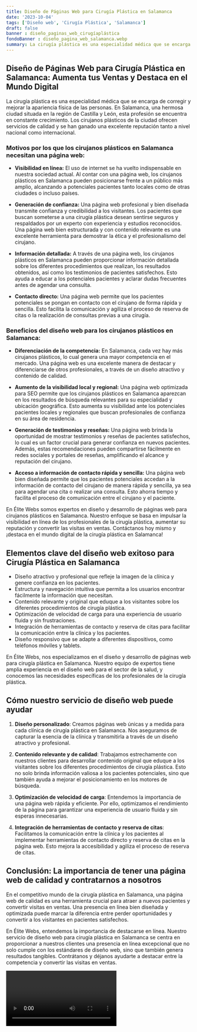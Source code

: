 ```yaml
---
title: Diseño de Páginas Web para Cirugía Plástica en Salamanca
date: '2023-10-04'
tags: ['Diseño web', 'Cirugía Plástica', 'Salamanca']
draft: false
banner : diseño_paginas_web_cirugíaplástica
fondoBanner : diseño_pagina_web_salamanca.webp
summary: La cirugía plástica es una especialidad médica que se encarga de corregir y mejorar la apariencia física de las personas. En Salamanca, una hermosa ciudad situada en la región de Castilla y León, esta profesión se encuentra en constante crecimiento. Los cirujanos plásticos de la ciudad ofrecen servicios de calidad y se han ganado una excelente reputación tanto a nivel nacional como internacional.
---
```


## **Diseño de Páginas Web para Cirugía Plástica en Salamanca: Aumenta tus Ventas y Destaca en el Mundo Digital**

La cirugía plástica es una especialidad médica que se encarga de corregir y mejorar la apariencia física de las personas. En Salamanca, una hermosa ciudad situada en la región de Castilla y León, esta profesión se encuentra en constante crecimiento. Los cirujanos plásticos de la ciudad ofrecen servicios de calidad y se han ganado una excelente reputación tanto a nivel nacional como internacional.

### **Motivos por los que los cirujanos plásticos en Salamanca necesitan una página web:**

- **Visibilidad en línea:** El uso de internet se ha vuelto indispensable en nuestra sociedad actual. Al contar con una página web, los cirujanos plásticos en Salamanca pueden posicionarse frente a un público más amplio, alcanzando a potenciales pacientes tanto locales como de otras ciudades o incluso países.

- **Generación de confianza:** Una página web profesional y bien diseñada transmite confianza y credibilidad a los visitantes. Los pacientes que buscan someterse a una cirugía plástica desean sentirse seguros y respaldados por un experto con experiencia y estudios reconocidos. Una página web bien estructurada y con contenido relevante es una excelente herramienta para demostrar la ética y el profesionalismo del cirujano.

- **Información detallada:** A través de una página web, los cirujanos plásticos en Salamanca pueden proporcionar información detallada sobre los diferentes procedimientos que realizan, los resultados obtenidos, así como los testimonios de pacientes satisfechos. Esto ayuda a educar a los potenciales pacientes y aclarar dudas frecuentes antes de agendar una consulta.

- **Contacto directo:** Una página web permite que los pacientes potenciales se pongan en contacto con el cirujano de forma rápida y sencilla. Esto facilita la comunicación y agiliza el proceso de reserva de citas o la realización de consultas previas a una cirugía.

### **Beneficios del diseño web para los cirujanos plásticos en Salamanca:**

- **Diferenciación de la competencia:** En Salamanca, cada vez hay más cirujanos plásticos, lo cual genera una mayor competencia en el mercado. Una página web es una excelente manera de destacar y diferenciarse de otros profesionales, a través de un diseño atractivo y contenido de calidad.

- **Aumento de la visibilidad local y regional:** Una página web optimizada para SEO permite que los cirujanos plásticos en Salamanca aparezcan en los resultados de búsqueda relevantes para su especialidad y ubicación geográfica. Esto aumenta su visibilidad ante los potenciales pacientes locales y regionales que buscan profesionales de confianza en su área de residencia.

- **Generación de testimonios y reseñas:** Una página web brinda la oportunidad de mostrar testimonios y reseñas de pacientes satisfechos, lo cual es un factor crucial para generar confianza en nuevos pacientes. Además, estas recomendaciones pueden compartirse fácilmente en redes sociales y portales de reseñas, amplificando el alcance y reputación del cirujano.

- **Acceso a información de contacto rápida y sencilla:** Una página web bien diseñada permite que los pacientes potenciales accedan a la información de contacto del cirujano de manera rápida y sencilla, ya sea para agendar una cita o realizar una consulta. Esto ahorra tiempo y facilita el proceso de comunicación entre el cirujano y el paciente.

En Élite Webs somos expertos en diseño y desarrollo de páginas web para cirujanos plásticos en Salamanca. Nuestro enfoque se basa en impulsar la visibilidad en línea de los profesionales de la cirugía plástica, aumentar su reputación y convertir las visitas en ventas. Contáctanos hoy mismo y ¡destaca en el mundo digital de la cirugía plástica en Salamanca!

<GifSeo />

<Cta />

## Elementos clave del diseño web exitoso para Cirugía Plástica en Salamanca

- Diseño atractivo y profesional que refleje la imagen de la clínica y genere confianza en los pacientes.
- Estructura y navegación intuitiva que permita a los usuarios encontrar fácilmente la información que necesitan.
- Contenido relevante y original que eduque a los visitantes sobre los diferentes procedimientos de cirugía plástica.
- Optimización de velocidad de carga para una experiencia de usuario fluida y sin frustraciones.
- Integración de herramientas de contacto y reserva de citas para facilitar la comunicación entre la clínica y los pacientes.
- Diseño responsivo que se adapte a diferentes dispositivos, como teléfonos móviles y tablets.

En Élite Webs, nos especializamos en el diseño y desarrollo de páginas web para cirugía plástica en Salamanca. Nuestro equipo de expertos tiene amplia experiencia en el diseño web para el sector de la salud, y conocemos las necesidades específicas de los profesionales de la cirugía plástica.

## Cómo nuestro servicio de diseño web puede ayudar

1. **Diseño personalizado**: Creamos páginas web únicas y a medida para cada clínica de cirugía plástica en Salamanca. Nos aseguramos de capturar la esencia de la clínica y transmitirla a través de un diseño atractivo y profesional.

2. **Contenido relevante y de calidad**: Trabajamos estrechamente con nuestros clientes para desarrollar contenido original que eduque a los visitantes sobre los diferentes procedimientos de cirugía plástica. Esto no solo brinda información valiosa a los pacientes potenciales, sino que también ayuda a mejorar el posicionamiento en los motores de búsqueda.

3. **Optimización de velocidad de carga**: Entendemos la importancia de una página web rápida y eficiente. Por ello, optimizamos el rendimiento de la página para garantizar una experiencia de usuario fluida y sin esperas innecesarias.

4. **Integración de herramientas de contacto y reserva de citas**: Facilitamos la comunicación entre la clínica y los pacientes al implementar herramientas de contacto directo y reserva de citas en la página web. Esto mejora la accesibilidad y agiliza el proceso de reserva de citas.

## Conclusión: La importancia de tener una página web de calidad y contratarnos a nosotros

En el competitivo mundo de la cirugía plástica en Salamanca, una página web de calidad es una herramienta crucial para atraer a nuevos pacientes y convertir visitas en ventas. Una presencia en línea bien diseñada y optimizada puede marcar la diferencia entre perder oportunidades y convertir a los visitantes en pacientes satisfechos.

En Élite Webs, entendemos la importancia de destacarse en línea. Nuestro servicio de diseño web para cirugía plástica en Salamanca se centra en proporcionar a nuestros clientes una presencia en línea excepcional que no solo cumple con los estándares de diseño web, sino que también genera resultados tangibles. Contrátanos y déjanos ayudarte a destacar entre la competencia y convertir las visitas en ventas.

<Video />

<CtaBot job='Cirugía Plástica' city='Salamanca'/>

<Gmaps query='Salamanca+españa+maps' />